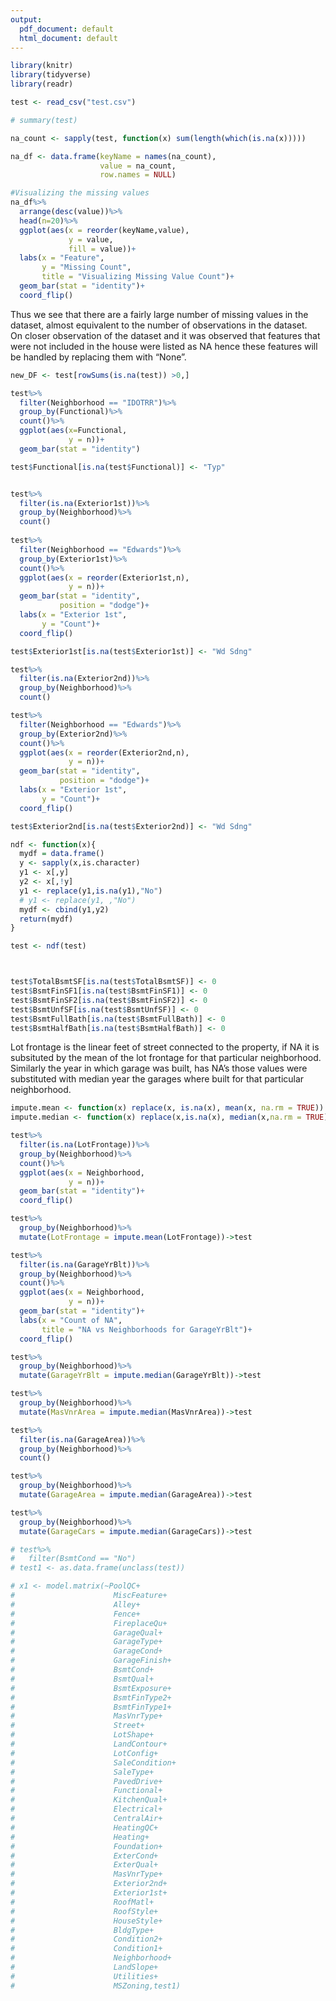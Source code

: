 ```yaml
---
output:
  pdf_document: default
  html_document: default
---
```


```r
library(knitr)
library(tidyverse)
library(readr)

test <- read_csv("test.csv")

# summary(test)
```


```r
na_count <- sapply(test, function(x) sum(length(which(is.na(x)))))

na_df <- data.frame(keyName = names(na_count),
                    value = na_count, 
                    row.names = NULL)

#Visualizing the missing values
na_df%>%
  arrange(desc(value))%>%
  head(n=20)%>%
  ggplot(aes(x = reorder(keyName,value),
             y = value,
             fill = value))+
  labs(x = "Feature",
       y = "Missing Count",
       title = "Visualizing Missing Value Count")+
  geom_bar(stat = "identity")+
  coord_flip()
```

Thus we see that there are a fairly large number of missing values in the dataset, almost equivalent to the number of observations in the dataset.   
On closer observation of the dataset and it was observed that features that were not included in the house were listed as NA hence these features will be handled by replacing them with "None".  

```r
new_DF <- test[rowSums(is.na(test)) >0,]

test%>%
  filter(Neighborhood == "IDOTRR")%>%
  group_by(Functional)%>%
  count()%>%
  ggplot(aes(x=Functional,
             y = n))+
  geom_bar(stat = "identity")

test$Functional[is.na(test$Functional)] <- "Typ"


test%>%
  filter(is.na(Exterior1st))%>%
  group_by(Neighborhood)%>%
  count()
  
test%>%
  filter(Neighborhood == "Edwards")%>%
  group_by(Exterior1st)%>%
  count()%>%
  ggplot(aes(x = reorder(Exterior1st,n),
             y = n))+
  geom_bar(stat = "identity",
           position = "dodge")+
  labs(x = "Exterior 1st",
       y = "Count")+
  coord_flip()

test$Exterior1st[is.na(test$Exterior1st)] <- "Wd Sdng"

test%>%
  filter(is.na(Exterior2nd))%>%
  group_by(Neighborhood)%>%
  count()

test%>%
  filter(Neighborhood == "Edwards")%>%
  group_by(Exterior2nd)%>%
  count()%>%
  ggplot(aes(x = reorder(Exterior2nd,n),
             y = n))+
  geom_bar(stat = "identity",
           position = "dodge")+
  labs(x = "Exterior 1st",
       y = "Count")+
  coord_flip()

test$Exterior2nd[is.na(test$Exterior2nd)] <- "Wd Sdng"
```


```r
ndf <- function(x){
  mydf = data.frame()
  y <- sapply(x,is.character)
  y1 <- x[,y]
  y2 <- x[,!y]
  y1 <- replace(y1,is.na(y1),"No")
  # y1 <- replace(y1, ,"No")
  mydf <- cbind(y1,y2)
  return(mydf)
}

test <- ndf(test)



test$TotalBsmtSF[is.na(test$TotalBsmtSF)] <- 0
test$BsmtFinSF1[is.na(test$BsmtFinSF1)] <- 0
test$BsmtFinSF2[is.na(test$BsmtFinSF2)] <- 0
test$BsmtUnfSF[is.na(test$BsmtUnfSF)] <- 0
test$BsmtFullBath[is.na(test$BsmtFullBath)] <- 0
test$BsmtHalfBath[is.na(test$BsmtHalfBath)] <- 0
```




Lot frontage is the linear feet of street connected to the property, if NA it is subsituted by the mean of the lot frontage for that particular neighborhood. Similarly the year in which garage was built, has NA's those values were substituted with median year the garages where built for that particular neighborhood. 
```r
impute.mean <- function(x) replace(x, is.na(x), mean(x, na.rm = TRUE))
impute.median <- function(x) replace(x,is.na(x), median(x,na.rm = TRUE))

test%>%
  filter(is.na(LotFrontage))%>%
  group_by(Neighborhood)%>%
  count()%>%
  ggplot(aes(x = Neighborhood,
             y = n))+
  geom_bar(stat = "identity")+
  coord_flip()

test%>%
  group_by(Neighborhood)%>%
  mutate(LotFrontage = impute.mean(LotFrontage))->test

test%>%
  filter(is.na(GarageYrBlt))%>%
  group_by(Neighborhood)%>%
  count()%>%
  ggplot(aes(x = Neighborhood,
             y = n))+
  geom_bar(stat = "identity")+
  labs(x = "Count of NA",
       title = "NA vs Neighborhoods for GarageYrBlt")+
  coord_flip()

test%>%
  group_by(Neighborhood)%>%
  mutate(GarageYrBlt = impute.median(GarageYrBlt))->test

test%>%
  group_by(Neighborhood)%>%
  mutate(MasVnrArea = impute.median(MasVnrArea))->test

test%>%
  filter(is.na(GarageArea))%>%
  group_by(Neighborhood)%>%
  count()

test%>%
  group_by(Neighborhood)%>%
  mutate(GarageArea = impute.median(GarageArea))->test

test%>%
  group_by(Neighborhood)%>%
  mutate(GarageCars = impute.median(GarageCars))->test
```


```r
# test%>%
#   filter(BsmtCond == "No")
# test1 <- as.data.frame(unclass(test))

# x1 <- model.matrix(~PoolQC+
#                      MiscFeature+
#                      Alley+
#                      Fence+
#                      FireplaceQu+
#                      GarageQual+
#                      GarageType+
#                      GarageCond+
#                      GarageFinish+
#                      BsmtCond+
#                      BsmtQual+
#                      BsmtExposure+
#                      BsmtFinType2+
#                      BsmtFinType1+
#                      MasVnrType+
#                      Street+
#                      LotShape+
#                      LandContour+
#                      LotConfig+
#                      SaleCondition+
#                      SaleType+
#                      PavedDrive+
#                      Functional+
#                      KitchenQual+
#                      Electrical+
#                      CentralAir+
#                      HeatingQC+
#                      Heating+
#                      Foundation+
#                      ExterCond+
#                      ExterQual+
#                      MasVnrType+
#                      Exterior2nd+
#                      Exterior1st+
#                      RoofMatl+
#                      RoofStyle+
#                      HouseStyle+
#                      BldgType+
#                      Condition2+
#                      Condition1+
#                      Neighborhood+
#                      LandSlope+
#                      Utilities+
#                      MSZoning,test1)

```




